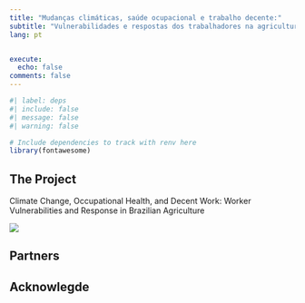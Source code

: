 ```yaml
---
title: "Mudanças climáticas, saúde ocupacional e trabalho decente:"
subtitle: "Vulnerabilidades e respostas dos trabalhadores na agricultura brasileira"
lang: pt


execute:
  echo: false
comments: false
---
```


```r
#| label: deps
#| include: false
#| message: false
#| warning: false

# Include dependencies to track with renv here
library(fontawesome)
```

:::{.column-body-outset}

## The Project



Climate Change, Occupational Health, and Decent Work: Worker Vulnerabilities and Response in Brazilian Agriculture



![](./content/img/Ecosystem.jpg){.hero}

## Partners


## Acknowlegde


:::
